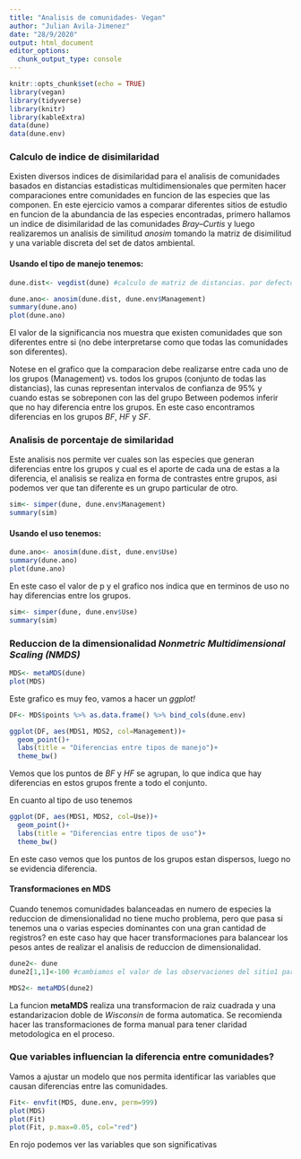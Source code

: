 ```yaml
---
title: "Analisis de comunidades- Vegan"
author: "Julian Avila-Jimenez"
date: "28/9/2020"
output: html_document
editor_options: 
  chunk_output_type: console
---
```


```r
knitr::opts_chunk$set(echo = TRUE)
library(vegan)
library(tidyverse)
library(knitr)
library(kableExtra)
data(dune)
data(dune.env)
```

### Calculo de indice de disimilaridad

Existen diversos indices de disimilaridad para el analisis de comunidades basados en distancias estadisticas multidimensionales que permiten hacer comparaciones entre comunidades en funcion de las especies que las componen. En este ejercicio vamos a comparar diferentes sitios de estudio en funcion de la abundancia de las especies encontradas, primero hallamos un indice de disimilaridad de las comunidades *Bray–Curtis* y luego realizaremos un analisis de similitud *anosim* tomando la matriz de disimilitud y una variable discreta del set de datos ambiental.

#### Usando el tipo de manejo tenemos:

```r
dune.dist<- vegdist(dune) #calculo de matriz de distancias. por defecto Bray–Curtis

dune.ano<- anosim(dune.dist, dune.env$Management)
summary(dune.ano)
plot(dune.ano)
```

El valor de la significancia nos muestra que existen comunidades que son diferentes entre si (no debe interpretarse como que todas las comunidades son diferentes).

Notese en el grafico que la comparacion debe realizarse entre cada uno de los grupos (Management) vs. todos los grupos (conjunto de todas las distancias), las cunas representan intervalos de confianza de 95% y cuando estas se sobreponen con las del grupo Between podemos inferir que no hay diferencia entre los grupos. En este caso encontramos diferencias en los grupos *BF*, *HF* y *SF*.

### Analisis de porcentaje de similaridad

Este analisis nos permite ver cuales son las especies que generan diferencias entre los grupos y cual es el aporte de cada una de estas a la diferencia, el analisis se realiza en forma de contrastes entre grupos, asi podemos ver que tan diferente es un grupo particular de otro.

```r
sim<- simper(dune, dune.env$Management)
summary(sim) 
```

#### Usando el uso tenemos:

```r
dune.ano<- anosim(dune.dist, dune.env$Use)
summary(dune.ano)
plot(dune.ano)

```

En este caso el valor de p y el grafico nos indica que en terminos de uso no hay diferencias entre los grupos.

```r

sim<- simper(dune, dune.env$Use)
summary(sim)
```

### Reduccion de la dimensionalidad *Nonmetric Multidimensional Scaling (NMDS)*

```r
MDS<- metaMDS(dune)
plot(MDS)
```
Este grafico es muy feo, vamos a hacer un *ggplot!*

```r
DF<- MDS$points %>% as.data.frame() %>% bind_cols(dune.env)

ggplot(DF, aes(MDS1, MDS2, col=Management))+
  geom_point()+
  labs(title = "Diferencias entre tipos de manejo")+
  theme_bw()
```

Vemos que los puntos de *BF* y *HF* se agrupan, lo que indica que hay diferencias en estos grupos frente a todo el conjunto.


En cuanto al tipo de uso tenemos 
```r
ggplot(DF, aes(MDS1, MDS2, col=Use))+
  geom_point()+
  labs(title = "Diferencias entre tipos de uso")+
  theme_bw()

```

En este caso vemos que los puntos de los grupos estan dispersos, luego no se evidencia diferencia.

#### Transformaciones en MDS

Cuando tenemos comunidades balanceadas en numero de especies la reduccion de dimensionalidad no tiene mucho problema, pero que pasa si tenemos una o varias especies dominantes con una gran cantidad de registros? en este caso hay que hacer transformaciones para balancear los pesos antes de realizar el analisis de reduccion de dimensionalidad.

```r
dune2<- dune
dune2[1,1]<-100 #cambiamos el valor de las observaciones del sitio1 para la primera especie por 100

MDS2<- metaMDS(dune2)
```

La funcion **metaMDS** realiza una transformacion de raiz cuadrada y una estandarizacion doble de *Wisconsin* de forma automatica. Se recomienda hacer las transformaciones de forma manual para tener claridad metodologica en el proceso.

### Que variables influencian la diferencia entre comunidades?

Vamos a ajustar un modelo que nos permita identificar las variables que causan diferencias entre las comunidades.

```r
Fit<- envfit(MDS, dune.env, perm=999)
plot(MDS)
plot(Fit)
plot(Fit, p.max=0.05, col="red")
```

En rojo podemos ver las variables que son significativas 
